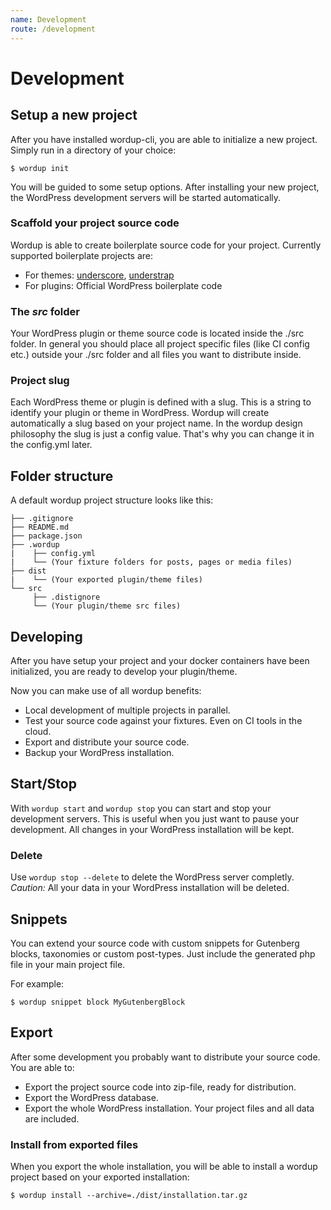 ```yaml
---
name: Development
route: /development
---
```


# Development


## Setup a new project

After you have installed wordup-cli, you are able to initialize a new project. Simply run in a directory of your choice:

```sh-session
$ wordup init
```

You will be guided to some setup options. After installing your new project, the WordPress development servers will be started automatically.

### Scaffold your project source code

Wordup is able to create boilerplate source code for your project. Currently supported boilerplate projects are:

* For themes: [underscore](https://github.com/automattic/_s), [understrap](https://github.com/understrap/understrap) 
* For plugins: Official WordPress boilerplate code

### The *src* folder

Your WordPress plugin or theme source code is located inside the ./src folder. 
In general you should place all project specific files (like CI config etc.) outside your ./src folder and all files you want to distribute inside.

### Project slug 

Each WordPress theme or plugin is defined with a slug. This is a string to identify your plugin or theme in WordPress.
Wordup will create automatically a slug based on your project name. 
In the wordup design philosophy the slug is just a config value. That's why you can change it in the config.yml later.


## Folder structure

A default wordup project structure looks like this:

```
├── .gitignore
├── README.md
├── package.json
├── .wordup
|    ├── config.yml 
|    └── (Your fixture folders for posts, pages or media files)
├── dist
|    └── (Your exported plugin/theme files)
└── src
     ├── .distignore
     └── (Your plugin/theme src files)
```

## Developing 

After you have setup your project and your docker containers have been initialized, 
you are ready to develop your plugin/theme.

Now you can make use of all wordup benefits:

* Local development of multiple projects in parallel.
* Test your source code against your fixtures. Even on CI tools in the cloud.
* Export and distribute your source code. 
* Backup your WordPress installation.

## Start/Stop

With `wordup start` and `wordup stop` you can start and stop your development servers. 
This is useful when you just want to pause your development. All changes in your WordPress installation will be kept.

### Delete 

Use `wordup stop --delete` to delete the WordPress server completly. *Caution:* All your data in your WordPress installation will be deleted.

## Snippets

You can extend your source code with custom snippets for Gutenberg blocks, taxonomies or custom post-types.
Just include the generated php file in your main project file.

For example:

```sh-session
$ wordup snippet block MyGutenbergBlock
```

## Export

After some development you probably want to distribute your source code. You are able to:

* Export the project source code into zip-file, ready for distribution.
* Export the WordPress database.
* Export the whole WordPress installation. Your project files and all data are included.

### Install from exported files

When you export the whole installation, you will be able to install a wordup project based on your exported installation:

```sh-session
$ wordup install --archive=./dist/installation.tar.gz
```
